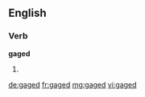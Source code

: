 ==English==

===Verb===
'''gaged'''

# {{past of|gage}}

[[de:gaged]]
[[fr:gaged]]
[[mg:gaged]]
[[vi:gaged]]